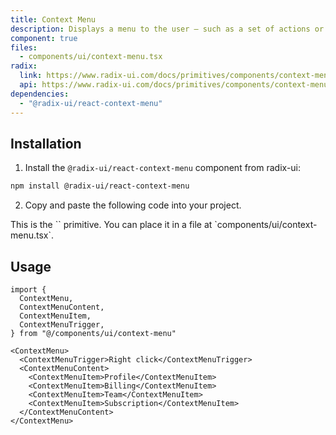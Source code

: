 ```yaml
---
title: Context Menu
description: Displays a menu to the user — such as a set of actions or functions — triggered by a button.
component: true
files:
  - components/ui/context-menu.tsx
radix:
  link: https://www.radix-ui.com/docs/primitives/components/context-menu
  api: https://www.radix-ui.com/docs/primitives/components/context-menu#api-reference
dependencies:
  - "@radix-ui/react-context-menu"
---
```


<ComponentExample src="/components/examples/context-menu/demo.tsx">
  <ContextMenuDemo />
</ComponentExample>

## Installation

1. Install the `@radix-ui/react-context-menu` component from radix-ui:

```bash
npm install @radix-ui/react-context-menu
```

2. Copy and paste the following code into your project.

<ComponentSource src="/components/ui/context-menu.tsx" />

<Callout>
  This is the `<ContextMenu />` primitive. You can place it in a file at
  `components/ui/context-menu.tsx`.
</Callout>

## Usage

```tsx
import {
  ContextMenu,
  ContextMenuContent,
  ContextMenuItem,
  ContextMenuTrigger,
} from "@/components/ui/context-menu"
```

```tsx
<ContextMenu>
  <ContextMenuTrigger>Right click</ContextMenuTrigger>
  <ContextMenuContent>
    <ContextMenuItem>Profile</ContextMenuItem>
    <ContextMenuItem>Billing</ContextMenuItem>
    <ContextMenuItem>Team</ContextMenuItem>
    <ContextMenuItem>Subscription</ContextMenuItem>
  </ContextMenuContent>
</ContextMenu>
```
